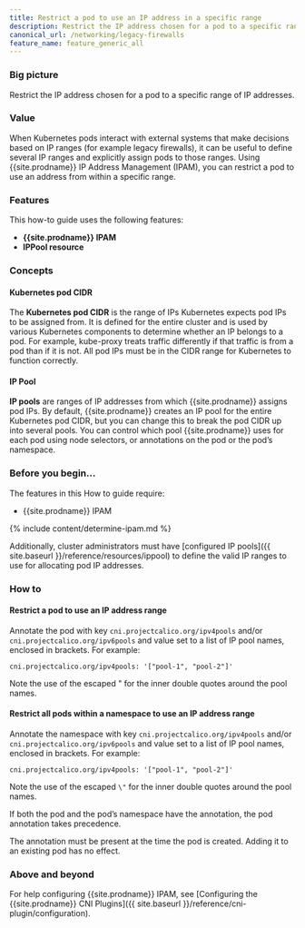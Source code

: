 ```yaml
---
title: Restrict a pod to use an IP address in a specific range
description: Restrict the IP address chosen for a pod to a specific range of IP addresses.
canonical_url: /networking/legacy-firewalls
feature_name: feature_generic_all
---
```


### Big picture

Restrict the IP address chosen for a pod to a specific range of IP addresses.

### Value

When Kubernetes pods interact with external systems that make decisions based on IP ranges (for example legacy firewalls), it can be useful to define several IP ranges and explicitly assign pods to those ranges. Using {{site.prodname}} IP Address Management (IPAM), you can restrict a pod to use an address from within a specific range.

### Features

This how-to guide uses the following features: 

- **{{site.prodname}} IPAM**
- **IPPool resource**  

### Concepts

#### Kubernetes pod CIDR 

The **Kubernetes pod CIDR** is the range of IPs Kubernetes expects pod IPs to be assigned from.   It is defined for the entire cluster and is used by various Kubernetes components to determine whether an IP belongs to a pod. For example, kube-proxy treats traffic differently if that traffic is from a pod than if it is not. All pod IPs must be in the CIDR range for Kubernetes to function correctly.

#### IP Pool

**IP pools** are ranges of IP addresses from which {{site.prodname}} assigns pod IPs. By default, {{site.prodname}} creates an IP pool for the entire Kubernetes pod CIDR, but you can change this to break the pod CIDR up into several pools. You can control which pool {{site.prodname}} uses for each pod using node selectors, or annotations on the pod or the pod’s namespace.

### Before you begin...

The features in this How to guide require: 

- {{site.prodname}} IPAM

{% include content/determine-ipam.md %}

Additionally, cluster administrators must have [configured IP pools]({{ site.baseurl }}/reference/resources/ippool) to define the valid IP ranges to use for allocating pod IP addresses.

### How to

#### Restrict a pod to use an IP address range

Annotate the pod with key `cni.projectcalico.org/ipv4pools` and/or `cni.projectcalico.org/ipv6pools` and value set to a list of IP pool names, enclosed in brackets.  For example:

```
cni.projectcalico.org/ipv4pools: '["pool-1", "pool-2"]'
```

Note the use of the escaped \" for the inner double quotes around the pool names.

#### Restrict all pods within a namespace to use an IP address range

Annotate the namespace with key `cni.projectcalico.org/ipv4pools` and/or `cni.projectcalico.org/ipv6pools` and value set to a list of IP pool names, enclosed in brackets.  For example:

```
cni.projectcalico.org/ipv4pools: '["pool-1", "pool-2"]'

```

Note the use of the escaped `\"` for the inner double quotes around the pool names.

If both the pod and the pod’s namespace have the annotation, the pod annotation takes precedence.

The annotation must be present at the time the pod is created. Adding it to an existing pod has no effect. 

### Above and beyond

For help configuring {{site.prodname}} IPAM, see [Configuring the {{site.prodname}} CNI Plugins]({{ site.baseurl }}/reference/cni-plugin/configuration). 

